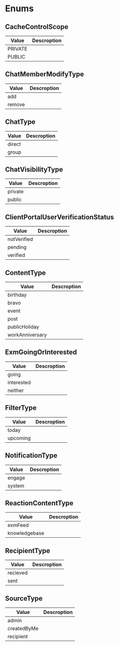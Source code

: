 
<HeroPattern />

# Enums
## CacheControlScope

| Value | Descroption | 
| ---- | ---- | 
| PRIVATE |  | 
| PUBLIC |  |

## ChatMemberModifyType

| Value | Descroption | 
| ---- | ---- | 
| add |  | 
| remove |  |

## ChatType

| Value | Descroption | 
| ---- | ---- | 
| direct |  | 
| group |  |

## ChatVisibilityType

| Value | Descroption | 
| ---- | ---- | 
| private |  | 
| public |  |

## ClientPortalUserVerificationStatus

| Value | Descroption | 
| ---- | ---- | 
| notVerified |  | 
| pending |  |
| verified |  |

## ContentType

| Value | Descroption | 
| ---- | ---- | 
| birthday |  | 
| bravo |  |
| event |  |
| post |  |
| publicHoliday |  |
| workAnniversary |  |

## ExmGoingOrInterested

| Value | Descroption | 
| ---- | ---- | 
| going |  | 
| interested |  |
| neither |  |

## FilterType

| Value | Descroption | 
| ---- | ---- | 
| today |  | 
| upcoming |  |

## NotificationType

| Value | Descroption | 
| ---- | ---- | 
| engage |  | 
| system |  |

## ReactionContentType

| Value | Descroption | 
| ---- | ---- | 
| exmFeed |  | 
| knowledgebase |  |

## RecipientType

| Value | Descroption | 
| ---- | ---- | 
| recieved |  | 
| sent |  |

## SourceType

| Value | Descroption | 
| ---- | ---- | 
| admin |  | 
| createdByMe |  |
| recipient |  | 

